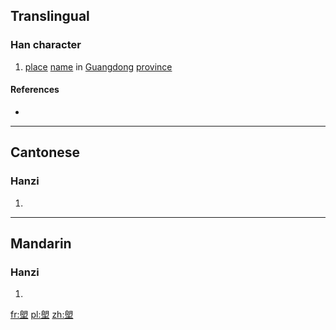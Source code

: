 ==Translingual==

===Han character===
{{Han char|rn=32|rad=土|as=10|sn=13|four=37104|canj=IBG|ids=⿱朗土}}

# [[place]] [[name]] in [[Guangdong]] [[province]]

====References====
* {{Han ref|kx=0238.191|hdz=10476.040|uh=5871|ud=22641|bh=DCF1|bd=56561}}

----

==Cantonese==

===Hanzi===
{{yue-hanzi|jyut=[[long5]]|y=long5}}

# {{defn|lang=yue|sort=土10}}

----

==Mandarin==

===Hanzi===
{{cmn-hanzi|pin=[[lǎng]] ([[lang3]])|wg=lang<sup>3</sup>}}

# {{defn|lang=cmn|sort=土10}}

[[fr:塱]]
[[pl:塱]]
[[zh:塱]]